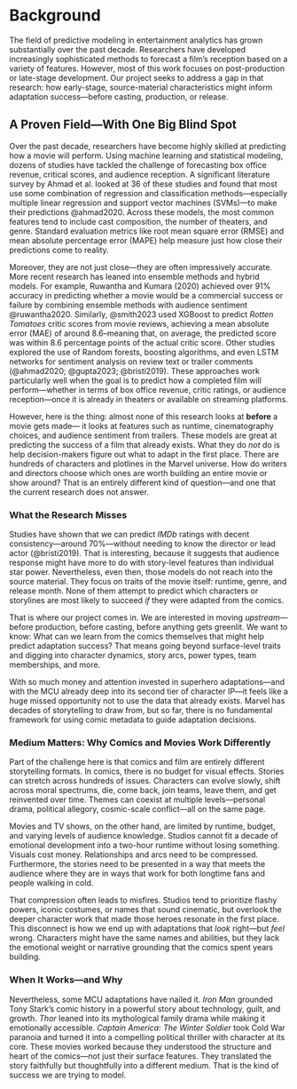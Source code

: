 # Background
The field of predictive modeling in entertainment analytics has grown substantially over the past decade. Researchers have developed increasingly sophisticated methods to forecast a film’s reception based on a variety of features. However, most of this work focuses on post-production or late-stage development. Our project seeks to address a gap in that research: how early-stage, source-material characteristics might inform adaptation success—before casting, production, or release.

## A Proven Field—With One Big Blind Spot
Over the past decade, researchers have become highly skilled at predicting how a movie will perform. Using machine learning and statistical modeling, dozens of studies have tackled the challenge of forecasting box office revenue, critical scores, and audience reception. A significant literature survey by Ahmad et al. looked at 36 of these studies and found that most use some combination of regression and classification methods—especially multiple linear regression and support vector machines (SVMs)—to make their predictions @ahmad2020. Across these models, the most common features tend to include cast composition, the number of theaters, and genre. Standard evaluation metrics like root mean square error (RMSE) and mean absolute percentage error (MAPE) help measure just how close their predictions come to reality.

Moreover, they are not just close—they are often impressively accurate. More recent research has leaned into ensemble methods and hybrid models. For example, Ruwantha and Kumara (2020) achieved over 91% accuracy in predicting whether a movie would be a commercial success or failure by combining ensemble methods with audience sentiment @ruwantha2020. Similarly, @smith2023 used XGBoost to predict *Rotten Tomatoes* critic scores from movie reviews, achieving a mean absolute error (MAE) of around 8.6–meaning that, on average, the predicted score was within 8.6 percentage points of the actual critic score. Other studies explored the use of  Random forests, boosting algorithms, and even LSTM networks for sentiment analysis on review text or trailer comments  (@ahmad2020; @gupta2023; @bristi2019).  These approaches work particularly well when the goal is to predict how a completed film will perform—whether in terms of box office revenue, critic ratings, or audience reception—once it is already in theaters or available on streaming platforms.

However, here is the thing: almost none of this research looks at **before** a movie gets made— it looks at features such as runtime, cinematography choices, and audience sentiment from trailers. These models are great at predicting the success of a film that already exists. What they do *not* do is help decision-makers figure out what to adapt in the first place. There are hundreds of characters and plotlines in the Marvel universe. How do writers and directors choose which ones are worth building an entire movie or show around? That is an entirely different kind of question—and one that the current research does not answer.

### What the Research Misses
Studies have shown that we can predict *IMDb* ratings with decent consistency—around 70%—without needing to know the director or lead actor (@bristi2019). That is interesting, because it suggests that audience response might have more to do with story-level features than individual star power. Nevertheless, even then, those models do not reach into the source material. They focus on traits of the movie itself: runtime, genre, and release month. None of them attempt to predict which characters or storylines are most likely to succeed *if* they were adapted from the comics.

That is where our project comes in. We are interested in moving *upstream*—before production, before casting, before anything gets greenlit. We want to know: What can we learn from the comics themselves that might help predict adaptation success? That means going beyond surface-level traits and digging into character dynamics, story arcs, power types, team memberships, and more.

With so much money and attention invested in superhero adaptations—and with the MCU already deep into its second tier of character IP—it feels like a huge missed opportunity not to use the data that already exists. Marvel has decades of storytelling to draw from, but so far, there is no fundamental framework for using comic metadata to guide adaptation decisions.

### Medium Matters: Why Comics and Movies Work Differently
Part of the challenge here is that comics and film are entirely different storytelling formats. In comics, there is no budget for visual effects. Stories can stretch across hundreds of issues. Characters can evolve slowly, shift across moral spectrums, die, come back, join teams, leave them, and get reinvented over time. Themes can coexist at multiple levels—personal drama, political allegory, cosmic-scale conflict—all on the same page.

Movies and TV shows, on the other hand, are limited by runtime, budget, and varying levels of audience knowledge. Studios cannot fit a decade of emotional development into a two-hour runtime without losing something. Visuals cost money. Relationships and arcs need to be compressed. Furthermore, the stories need to be presented in a way that meets the audience where they are in ways that work for both longtime fans and people walking in cold.

That compression often leads to misfires. Studios tend to prioritize flashy powers, iconic costumes, or names that sound cinematic, but overlook the deeper character work that made those heroes resonate in the first place. This disconnect is how we end up with adaptations that *look* right—but *feel* wrong. Characters might have the same names and abilities, but they lack the emotional weight or narrative grounding that the comics spent years building.

### When It Works—and Why
Nevertheless, some MCU adaptations have nailed it. *Iron Man* grounded Tony Stark’s comic history in a powerful story about technology, guilt, and growth. *Thor* leaned into its mythological family drama while making it emotionally accessible. *Captain America: The Winter Soldier* took Cold War paranoia and turned it into a compelling political thriller with character at its core. These movies worked because they understood the structure and heart of the comics—not just their surface features. They translated the story faithfully but thoughtfully into a different medium. That is the kind of success we are trying to model.

